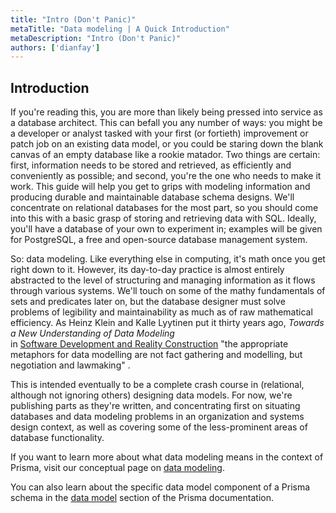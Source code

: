 ```yaml
---
title: "Intro (Don't Panic)"
metaTitle: "Data modeling | A Quick Introduction"
metaDescription: "Intro (Don't Panic)"
authors: ['dianfay']
---
```

 ## Introduction

If you're reading this, you are more than likely being pressed into service as a database architect. This can befall you any number of ways: you might be a developer or analyst tasked with your first (or fortieth) improvement or patch job on an existing data model, or you could be staring down the blank canvas of an empty database like a rookie matador. Two things are certain: first, information needs to be stored and retrieved, as efficiently and conveniently as possible; and second, you're the one who needs to make it work. This guide will help you get to grips with modeling information and producing durable and maintainable database schema designs. We'll concentrate on relational databases for the most part, so you should come into this with a basic grasp of storing and retrieving data with SQL. Ideally, you'll have a database of your own to experiment in; examples will be given for PostgreSQL, a free and open-source database management system.

So: data modeling. Like everything else in computing, it's math once you get right down to it. However, its day-to-day practice is almost entirely abstracted to the level of structuring and managing information as it flows through various systems. We'll touch on some of the mathy fundamentals of sets and predicates later on, but the database designer must solve problems of legibility and maintainability as much as of raw mathematical efficiency. As Heinz Klein and Kalle Lyytinen put it thirty years ago, <footnote> <note> _Towards a New Understanding of Data Modeling_ <br/> in <a href="https://www.researchgate.net/publication/242530010_Software_Development_and_Reality_Construction">Software Development and Reality Construction</a> </note> <text> "the appropriate metaphors for data modelling are not fact gathering and modelling, but negotiation and lawmaking" </text> </footnote>.


This is intended eventually to be a complete crash course in (relational, although not ignoring others) designing data models. For now, we're publishing parts as they're written, and concentrating first on situating databases and data modeling problems in an organization and systems design context, as well as covering some of the less-prominent areas of database functionality.

<PrismaOutlinks>

If you want to learn more about what data modeling means in the context of Prisma, visit our conceptual page on [data modeling](https://www.prisma.io/docs/concepts/overview/what-is-prisma/data-modeling).

You can also learn about the specific data model component of a Prisma schema in the [data model](https://www.prisma.io/docs/concepts/components/prisma-schema/data-model) section of the Prisma documentation.

</PrismaOutlinks>
